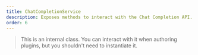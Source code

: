 ```yaml
---
title: ChatCompletionService
description: Exposes methods to interact with the Chat Completion API.
order: 6
---
```


> This is an internal class. You can interact with it when authoring plugins, but you shouldn't need to instantiate it.
